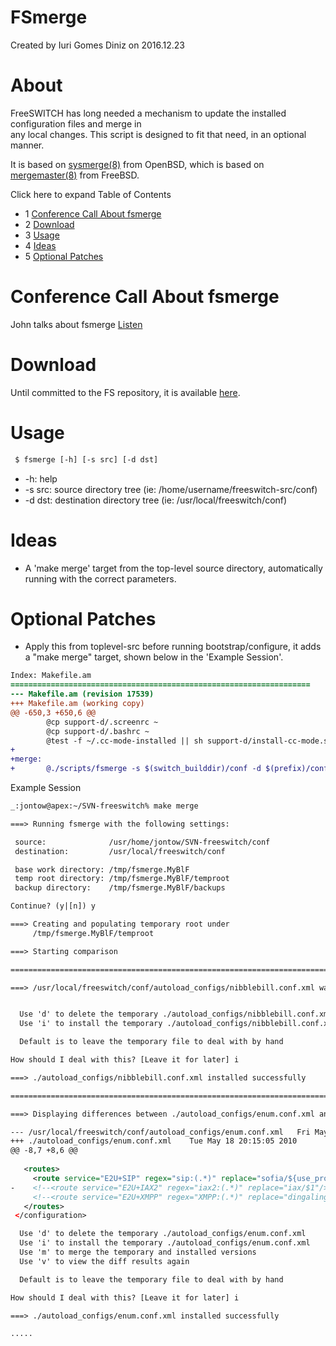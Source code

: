 
# FSmerge 

 Created by  Iuri Gomes Diniz on 2016.12.23

# About

FreeSWITCH has long needed a mechanism to update the installed configuration files and merge in  
any local changes. This script is designed to fit that need, in an optional manner.

It is based on [sysmerge(8)](http://www.openbsd.org/cgi-bin/man.cgi?query=sysmerge&apropos=0&sektion=0&manpath=OpenBSD+Current&arch=i386&format=html) from OpenBSD, which is based on [mergemaster(8)](http://www.freebsd.org/cgi/man.cgi?query=mergemaster&apropos=0&sektion=0&manpath=FreeBSD+8.0-RELEASE&format=html) from FreeBSD.

Click here to expand Table of Contents

* 1 [Conference Call About fsmerge](#conference-call-about-fsmerge)
* 2 [Download](#download)
* 3 [Usage](#usage)
* 4 [Ideas](#ideas)
* 5 [Optional Patches](#optional-patches)

# Conference Call About fsmerge

John talks about fsmerge [Listen](http://www.voicenetwork.ca/freeswitch/fsmerge/johntow%5Ffsmerge.mp3)

# Download

Until committed to the FS repository, it is available [here](http://svn.slic.com/ext/jontow/freeswitch/misc/fsmerge).

# Usage

```xml
 $ fsmerge [-h] [-s src] [-d dst]
```

* \-h: help
* \-s src: source directory tree (ie: /home/username/freeswitch-src/conf)
* \-d dst: destination directory tree (ie: /usr/local/freeswitch/conf)

# Ideas

* A 'make merge' target from the top-level source directory, automatically running with the correct parameters.

# Optional Patches

* Apply this from toplevel-src before running bootstrap/configure, it adds a "make merge" target, shown below in the 'Example Session'.

```diff
Index: Makefile.am
===================================================================
--- Makefile.am (revision 17539)
+++ Makefile.am (working copy)
@@ -650,3 +650,6 @@
        @cp support-d/.screenrc ~
        @cp support-d/.bashrc ~
        @test -f ~/.cc-mode-installed || sh support-d/install-cc-mode.sh && touch ~/.cc-mode-installed
+
+merge:
+       @./scripts/fsmerge -s $(switch_builddir)/conf -d $(prefix)/conf
```

Example Session

```xml
_:jontow@apex:~/SVN-freeswitch% make merge

===> Running fsmerge with the following settings:

 source:              /usr/home/jontow/SVN-freeswitch/conf
 destination:         /usr/local/freeswitch/conf

 base work directory: /tmp/fsmerge.MyBlF
 temp root directory: /tmp/fsmerge.MyBlF/temproot
 backup directory:    /tmp/fsmerge.MyBlF/backups

Continue? (y|[n]) y

===> Creating and populating temporary root under
     /tmp/fsmerge.MyBlF/temproot

===> Starting comparison

========================================================================

===> /usr/local/freeswitch/conf/autoload_configs/nibblebill.conf.xml was not found on the target system


  Use 'd' to delete the temporary ./autoload_configs/nibblebill.conf.xml
  Use 'i' to install the temporary ./autoload_configs/nibblebill.conf.xml

  Default is to leave the temporary file to deal with by hand

How should I deal with this? [Leave it for later] i

===> ./autoload_configs/nibblebill.conf.xml installed successfully

========================================================================

===> Displaying differences between ./autoload_configs/enum.conf.xml and installed version:

--- /usr/local/freeswitch/conf/autoload_configs/enum.conf.xml   Fri May 22 14:03:22 2009
+++ ./autoload_configs/enum.conf.xml    Tue May 18 20:15:05 2010
@@ -8,7 +8,6 @@
 
   <routes>
     <route service="E2U+SIP" regex="sip:(.*)" replace="sofia/${use_profile}/$1"/>
-    <!--<route service="E2U+IAX2" regex="iax2:(.*)" replace="iax/$1"/>-->
     <!--<route service="E2U+XMPP" regex="XMPP:(.*)" replace="dingaling/$${xmpp_server_profile}/$1"/>-->
   </routes>
 </configuration>

  Use 'd' to delete the temporary ./autoload_configs/enum.conf.xml
  Use 'i' to install the temporary ./autoload_configs/enum.conf.xml
  Use 'm' to merge the temporary and installed versions
  Use 'v' to view the diff results again

  Default is to leave the temporary file to deal with by hand

How should I deal with this? [Leave it for later] i

===> ./autoload_configs/enum.conf.xml installed successfully

.....
```


